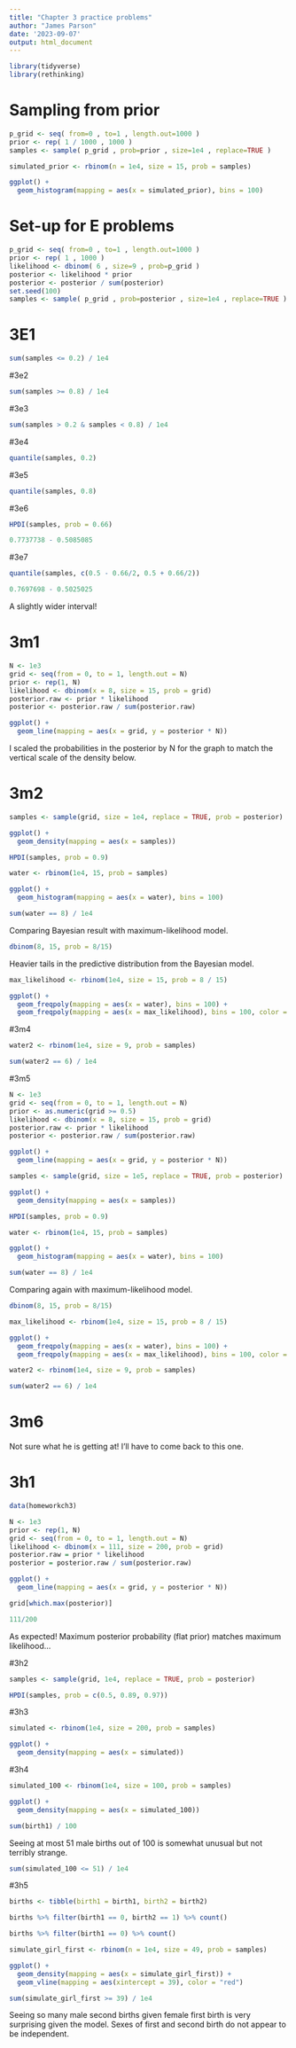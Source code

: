 ```yaml
---
title: "Chapter 3 practice problems"
author: "James Parson"
date: '2023-09-07'
output: html_document
---
```



```r
library(tidyverse)
library(rethinking)
```

# Sampling from prior

```r
p_grid <- seq( from=0 , to=1 , length.out=1000 )
prior <- rep( 1 / 1000 , 1000 )
samples <- sample( p_grid , prob=prior , size=1e4 , replace=TRUE )
```

```r
simulated_prior <- rbinom(n = 1e4, size = 15, prob = samples)

ggplot() +
  geom_histogram(mapping = aes(x = simulated_prior), bins = 100)
```

# Set-up for E problems


```r
p_grid <- seq( from=0 , to=1 , length.out=1000 )
prior <- rep( 1 , 1000 )
likelihood <- dbinom( 6 , size=9 , prob=p_grid )
posterior <- likelihood * prior
posterior <- posterior / sum(posterior)
set.seed(100)
samples <- sample( p_grid , prob=posterior , size=1e4 , replace=TRUE )
```

# 3E1

```r
sum(samples <= 0.2) / 1e4
```

#3e2

```r
sum(samples >= 0.8) / 1e4
```

#3e3

```r
sum(samples > 0.2 & samples < 0.8) / 1e4
```

#3e4
```r
quantile(samples, 0.2)
```

#3e5
```r
quantile(samples, 0.8)
```


#3e6

```r
HPDI(samples, prob = 0.66)
```

```r
0.7737738 - 0.5085085
```


#3e7

```r
quantile(samples, c(0.5 - 0.66/2, 0.5 + 0.66/2))
```

```r
0.7697698 - 0.5025025
```

A slightly wider interval!

# 3m1

```r
N <- 1e3
grid <- seq(from = 0, to = 1, length.out = N)
prior <- rep(1, N)
likelihood <- dbinom(x = 8, size = 15, prob = grid)
posterior.raw <- prior * likelihood
posterior <- posterior.raw / sum(posterior.raw)

ggplot() +
  geom_line(mapping = aes(x = grid, y = posterior * N))
```
I scaled the probabilities in the posterior by N for the graph to match the vertical scale of the density below.

# 3m2

```r
samples <- sample(grid, size = 1e4, replace = TRUE, prob = posterior)

ggplot() +
  geom_density(mapping = aes(x = samples))
```

```r
HPDI(samples, prob = 0.9)
```

```r
water <- rbinom(1e4, 15, prob = samples)

ggplot() +
  geom_histogram(mapping = aes(x = water), bins = 100)
```

```r
sum(water == 8) / 1e4
```

Comparing Bayesian result with maximum-likelihood model.

```r
dbinom(8, 15, prob = 8/15)
```

Heavier tails in the predictive distribution from the Bayesian model.

```r
max_likelihood <- rbinom(1e4, size = 15, prob = 8 / 15)

ggplot() +
  geom_freqpoly(mapping = aes(x = water), bins = 100) +
  geom_freqpoly(mapping = aes(x = max_likelihood), bins = 100, color = "red")
```


#3m4

```r
water2 <- rbinom(1e4, size = 9, prob = samples)
```

```r
sum(water2 == 6) / 1e4
```

#3m5

```r
N <- 1e3
grid <- seq(from = 0, to = 1, length.out = N)
prior <- as.numeric(grid >= 0.5)
likelihood <- dbinom(x = 8, size = 15, prob = grid)
posterior.raw <- prior * likelihood
posterior <- posterior.raw / sum(posterior.raw)

ggplot() +
  geom_line(mapping = aes(x = grid, y = posterior * N))
```

```r
samples <- sample(grid, size = 1e5, replace = TRUE, prob = posterior)

ggplot() +
  geom_density(mapping = aes(x = samples))
```

```r
HPDI(samples, prob = 0.9)
```

```r
water <- rbinom(1e4, 15, prob = samples)

ggplot() +
  geom_histogram(mapping = aes(x = water), bins = 100)
```

```r
sum(water == 8) / 1e4
```

Comparing again with maximum-likelihood model.

```r
dbinom(8, 15, prob = 8/15)
```

```r
max_likelihood <- rbinom(1e4, size = 15, prob = 8 / 15)

ggplot() +
  geom_freqpoly(mapping = aes(x = water), bins = 100) +
  geom_freqpoly(mapping = aes(x = max_likelihood), bins = 100, color = "red")
```


```r
water2 <- rbinom(1e4, size = 9, prob = samples)
```

```r
sum(water2 == 6) / 1e4
```


# 3m6

Not sure what he is getting at! I'll have to come back to this one.

# 3h1

```r
data(homeworkch3)
```

```r
N <- 1e3
prior <- rep(1, N)
grid <- seq(from = 0, to = 1, length.out = N)
likelihood <- dbinom(x = 111, size = 200, prob = grid)
posterior.raw = prior * likelihood
posterior = posterior.raw / sum(posterior.raw)

ggplot() +
  geom_line(mapping = aes(x = grid, y = posterior * N))

```
```r
grid[which.max(posterior)]
```

```r
111/200
```

As expected! Maximum posterior probability (flat prior) matches maximum likelihood...

#3h2

```r
samples <- sample(grid, 1e4, replace = TRUE, prob = posterior)
```

```r
HPDI(samples, prob = c(0.5, 0.89, 0.97))
```

#3h3

```r
simulated <- rbinom(1e4, size = 200, prob = samples)
```

```r
ggplot() +
  geom_density(mapping = aes(x = simulated))
```
#3h4

```r
simulated_100 <- rbinom(1e4, size = 100, prob = samples)
```

```r
ggplot() +
  geom_density(mapping = aes(x = simulated_100))
```

```r
sum(birth1) / 100
```

Seeing at most 51 male births out of 100 is somewhat unusual but not terribly strange.

```r
sum(simulated_100 <= 51) / 1e4
```

#3h5

```r
births <- tibble(birth1 = birth1, birth2 = birth2)
```

```r
births %>% filter(birth1 == 0, birth2 == 1) %>% count()
```
```r
births %>% filter(birth1 == 0) %>% count()
```
```r
simulate_girl_first <- rbinom(n = 1e4, size = 49, prob = samples)
```

```r
ggplot() +
  geom_density(mapping = aes(x = simulate_girl_first)) +
  geom_vline(mapping = aes(xintercept = 39), color = "red")
```

```r
sum(simulate_girl_first >= 39) / 1e4
```

Seeing so many male second births given female first birth is very surprising given the model. Sexes of first and second birth do not appear to be independent.